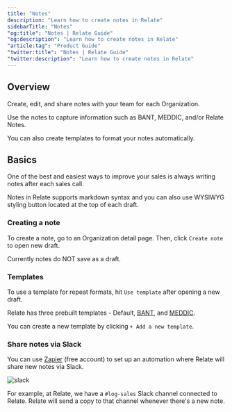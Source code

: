 ```yaml
---
title: "Notes"
description: "Learn how to create notes in Relate"
sidebarTitle: "Notes"
"og:title": "Notes | Relate Guide"
"og:description": "Learn how to create notes in Relate"
"article:tag": "Product Guide"
"twitter:title": "Notes | Relate Guide"
"twitter:description": "Learn how to create notes in Relate"
---
```


## Overview
Create, edit, and share notes with your team for each Organization. 

Use the notes to capture information such as BANT, MEDDIC, and/or Relate Notes.

You can also create templates to format your notes automatically.

## Basics
One of the best and easiest ways to improve your sales is always writing notes after each sales call.

Notes in Relate supports markdown syntax and you can also use WYSIWYG styling button located at the top of each draft.

### Creating a note
To create a note, go to an Organization detail page. Then, click `Create note` to open new draft.

<Warning>Currently notes do NOT save as a draft.</Warning>

### Templates
To use a template for repeat formats, hit `Use template` after opening a new draft.

Relate has three prebuilt templates - Default, [BANT](https://www.relate.so/blog/what-is-bant/), and [MEDDIC](https://www.relate.so/blog/what-is-meddic/).

You can create a new template by clicking `+ Add a new template`.

### Share notes via Slack

You can use [Zapier](/setup/zapier-integration/what-is-zapier) (free account) to set up an automation where Relate will share new notes via Slack.

![slack](/images/features/slack-integration.png)

For example, at Relate, we have a `#log-sales` Slack channel connected to Relate. Relate will send a copy to that channel whenever there's a new note.